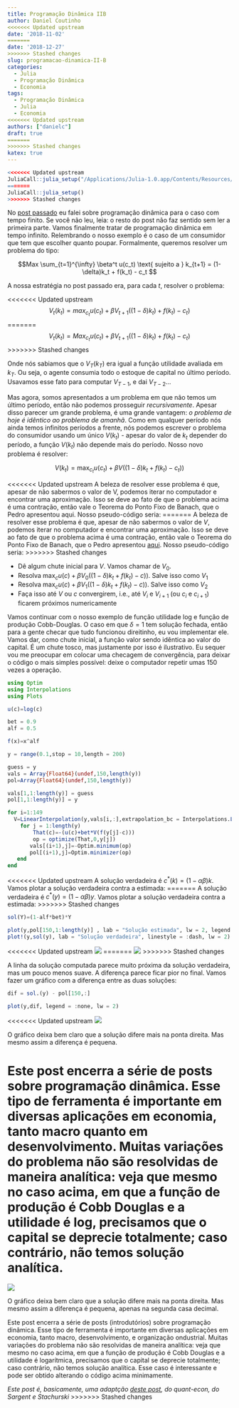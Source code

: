```yaml
---
title: Programação Dinâmica IIB
author: Daniel Coutinho
<<<<<<< Updated upstream
date: '2018-11-02'
=======
date: '2018-12-27'
>>>>>>> Stashed changes
slug: programacao-dinamica-II-B
categories:
  - Julia
  - Programação Dinâmica
  - Economia
tags:
  - Programação Dinâmica
  - Julia
  - Economia
<<<<<<< Updated upstream
authors: ["danielc"]
draft: true
=======
>>>>>>> Stashed changes
katex: true
---
```


```r
<<<<<<< Updated upstream
JuliaCall::julia_setup("/Applications/Julia-1.0.app/Contents/Resources/julia/bin")
=======
JuliaCall::julia_setup()
>>>>>>> Stashed changes

```

No [post passado](https://azul.netlify.com/2018/09/08/programacao-dinamica-i/) eu falei sobre programação dinâmica para o caso com tempo finito. Se você não leu, leia: o resto do post não faz sentido sem ler a primeira parte. Vamos finalmente tratar de programação dinâmica em tempo infinito. Relembrando o nosso exemplo é o caso de um consumidor que tem que escolher quanto poupar. Formalmente, queremos resolver um problema do tipo:

$$Max \sum_{t=1}^{\infty} \beta^t u(c_t) \text{ sujeito a } k_{t+1} = (1-\delta)k_t + f(k_t) - c_t $$

A nossa estratégia no post passado era, para cada $t$, resolver o problema:

<<<<<<< Updated upstream
$$V_t(k_t) = max_{c_t}{} u(c_t) + \beta{} V_{t+1}((1-\delta{}) k_{t})+f(k_t)-c_t) $$
=======
$$V_t(k_t) = Max_{c_t}{} u(c_t) + \beta{} V_{t+1}((1-\delta{}) k_{t})+f(k_t)-c_t) $$
>>>>>>> Stashed changes

Onde nós sabiamos que o $V_T(k_T)$ era igual a função utilidade avaliada em $k_T$. Ou seja, o agente consumia todo o estoque de capital no último período. Usavamos esse fato para computar $V_{T-1}$, e dai $V_{T-2}$...

Mas agora, somos apresentados a um problema em que não temos um último período, então não podemos prosseguir *recursivamente*. Apesar disso parecer um grande problema, é uma grande vantagem: *o problema de hoje é idêntico ao problema de amanhã*. Como em qualquer período nós ainda temos infinitos períodos a frente, nós podemos escrever o problema do consumidor usando um único $V(k_t)$ - apesar do valor de $k_t$ depender do período, a função $V(k_t)$ não depende mais do período. Nosso novo problema é resolver:

$$ V(k_t) = \max_{c_t} u(c_t)+ \beta{} V((1-\delta)k_{t}+f(k_t)-c_t)) $$

<<<<<<< Updated upstream
A beleza de resolver esse problema é que, apesar de não sabermos o valor de V, podemos iterar no computador e encontrar uma aproximação. Isso se deve ao fato de que o problema acima é uma contração, então vale o Teorema do Ponto Fixo de Banach, que o Pedro apresentou aqui. Nosso pseudo-código seria:
=======
A beleza de resolver esse problema é que, apesar de não sabermos o valor de $V$, podemos iterar no computador e encontrar uma aproximação. Isso se deve ao fato de que o problema acima é uma contração, então vale o Teorema do Ponto Fixo de Banach, que o Pedro apresentou [aqui](https://azul.netlify.com/2018/10/31/banach/). Nosso pseudo-código seria:
>>>>>>> Stashed changes

* Dê algum chute inicial para $V$. Vamos chamar de $V_0$.
* Resolva $\max_c u(c) + \beta{}V_0((1-\delta)k_{t}+f(k_t)-c))$. Salve isso como $V_1$
* Resolva $\max_c u(c) + \beta{}V_1((1-\delta)k_{t}+f(k_t)-c))$. Salve isso como $V_2$
* Faça isso até $V$ ou $c$ convergirem, i.e., até $V_{i}$ e $V_{i+1}$ (ou $c_i$ e $c_{i+1}$) ficarem próximos numericamente

 Vamos continuar com o nosso exemplo de função utilidade log e função de produção Cobb-Douglas. O caso em que $\delta = 1$ tem solução fechada, então para a gente checar que tudo funcionou direitinho, eu vou implementar ele. Vamos dar, como chute inicial, a função valor sendo idêntica ao valor do capital. É um chute tosco, mas justamente por isso é ilustrativo. Eu sequer vou me preocupar em colocar uma checagem de convergência, para deixar o código o mais simples possível: deixe o computador repetir umas 150 vezes a operação.

```julia

using Optim
using Interpolations
using Plots

u(c)=log(c)

bet = 0.9
alf = 0.5

f(x)=x^alf

y = range(0.1,stop = 10,length = 200)

guess = y
vals = Array{Float64}(undef,150,length(y))
pol=Array{Float64}(undef,150,length(y))

vals[1,1:length(y)] = guess
pol[1,1:length(y)] = y

for i=1:149
  V=LinearInterpolation(y,vals[i,:],extrapolation_bc = Interpolations.Line())
    for j = 1:length(y)
        That(c)=-(u(c)+bet*V(f(y[j]-c)))
        op = optimize(That,0,y[j])
       vals[(i+1),j]=-Optim.minimum(op)
       pol[(i+1),j]=Optim.minimizer(op)
   end
end

```

<<<<<<< Updated upstream
A solução verdadeira é $c^*(k) = (1-\alpha \beta)k$. Vamos plotar a solução verdadeira contra a estimada:
=======
A solução verdadeira é $c^*(y) = (1-\alpha \beta)y$. Vamos plotar a solução verdadeira contra a estimada:
>>>>>>> Stashed changes

```julia

sol(Y)=(1-alf*bet)*Y

plot(y,pol[150,1:length(y)] , lab = "Solução estimada", lw = 2, legend = :topleft)
plot!(y,sol(y), lab = "Solução verdadeira", linestyle = :dash, lw = 2)

```

<<<<<<< Updated upstream
![](/post/Prog_dinamica/img1_2a.png)
=======
![](/post/Prog_dinamica/img1_2b.png)
>>>>>>> Stashed changes

A linha da solução computada parece muito próxima da solução verdadeira, mas um pouco menos suave. A diferença parece ficar pior no final. Vamos fazer um gráfico com a diferença entre as duas soluções:

```julia

dif = sol.(y) - pol[150,:]

plot(y,dif, legend = :none, lw = 2)

```

<<<<<<< Updated upstream
![](/post/Prog_dinamica/img2_2a.png)

O gráfico deixa bem claro que a solução difere mais na ponta direita. Mas mesmo assim a diferença é pequena. 

Este post encerra a série de posts sobre programação dinâmica. Esse tipo de ferramenta é importante em diversas aplicações em economia, tanto macro quanto em desenvolvimento. Muitas variações do problema não são resolvidas de maneira analítica: veja que mesmo no caso acima, em que a função de produção é Cobb Douglas e a utilidade é log, precisamos que o capital se deprecie totalmente; caso contrário, não temos solução analítica.
=======
![](/post/Prog_dinamica/img2_2b.png)

O gráfico deixa bem claro que a solução difere mais na ponta direita. Mas mesmo assim a diferença é pequena, apenas na segunda casa decimal. 

Este post encerra a série de posts (introdutórios) sobre programação dinâmica. Esse tipo de ferramenta é importante em diversas aplicações em economia, tanto macro, desenvolvimento, e organização ondustrial. Muitas variações do problema não são resolvidas de maneira analítica: veja que mesmo no caso acima, em que a função de produção é Cobb Douglas e a utilidade é logarítmica, precisamos que o capital se deprecie totalmente; caso contrário, não temos solução analítica. Esse caso é interessante e pode ser obtido alterando o código acima minimamente.  

_Este post é, basicamente, uma adaptção [deste post](https://lectures.quantecon.org/jl/optgrowth.html#), do quant-econ, do Sargent e Stachurski_
>>>>>>> Stashed changes

